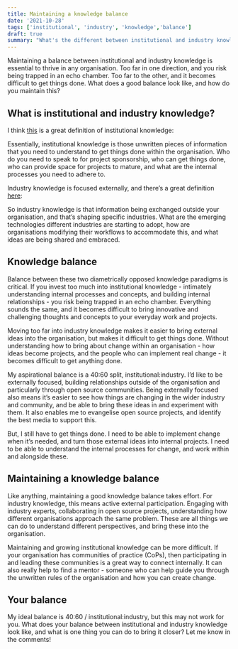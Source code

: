 ```yaml
---
title: Maintaining a knowledge balance
date: '2021-10-28'
tags: ['institutional', 'industry', 'knowledge','balance']
draft: true
summary: "What's the different between institutional and industry knowledge, and what you can you to bring these into balance?"
---
```


Maintaining a balance between institutional and industry knowledge is essential to thrive in any organisation. Too far in one direction, and you risk being trapped in an echo chamber. Too far to the other, and it becomes difficult to get things done. What does a good balance look like, and how do you maintain this?

## What is institutional and industry knowledge?

I think [this](https://rightwaymed.com/5-things-you-should-know-about-capturing-institutional-knowledge/) is a great definition of institutional knowledge: 

<Quote quote="Institutional knowledge (or organizational knowledge) is the information, policies, and techniques that an organization develops over time. Essentially, institutional knowledge is what an organization knows and how it does things."/>

Essentially, institutional knowledge is those unwritten pieces of information that you need to understand to get things done within the organisation. Who do you need to speak to for project sponsorship, who can get things done, who can provide space for projects to mature, and what are the internal processes you need to adhere to. 

Industry knowledge is focused externally, and there’s a great definition [here](https://corporatefinanceinstitute.com/resources/knowledge/finance/industry-knowledge/):

<Quote quote="Industry knowledge [...] describes the accumulation of knowledge and awareness of the intricacies of what is happening to specific industries of interest."/>

So industry knowledge is that information being exchanged outside your organisation, and that’s shaping specific industries. What are the emerging technologies different industries are starting to adopt, how are organisations modifying their workflows to accommodate this, and what ideas are being shared and embraced. 

## Knowledge balance

Balance between these two diametrically opposed knowledge paradigms is critical. If you invest too much into institutional knowledge - intimately understanding internal processes and concepts, and building internal relationships - you risk being trapped in an echo chamber. Everything sounds the same, and it becomes difficult to bring innovative and challenging thoughts and concepts to your everyday work and projects. 

Moving too far into industry knowledge makes it easier to bring external ideas into the organisation, but makes it difficult to get things done. Without understanding how to bring about change within an organisation - how ideas become projects, and the people who can implement real change - it becomes difficult to get anything done.

My aspirational balance is a 40:60 split, institutional:industry. I’d like to be externally focused, building relationships outside of the organisation and particularly through open source communities. Being externally focused also means it’s easier to see how things are changing in the wider industry and community, and be able to bring these ideas in and experiment with them. It also enables me to evangelise open source projects, and identify the best media to support this.

But, I still have to get things done. I need to be able to implement change when it’s needed, and turn those external ideas into internal projects. I need to be able to understand the internal processes for change, and work within and alongside these.

## Maintaining a knowledge balance

Like anything, maintaining a good knowledge balance takes effort. For industry knowledge, this means active external participation. Engaging with industry experts, collaborating in open source projects, understanding how different organisations approach the same problem. These are all things we can do to understand different perspectives, and bring these into the organisation.

Maintaining and growing institutional knowledge can be more difficult. If your organisation has communities of practice (CoPs), then participating in and leading these communities is a great way to connect internally. It can also really help to find a mentor - someone who can help guide you through the unwritten rules of the organisation and how you can create change.

## Your balance

My ideal balance is 40:60 / institutional:industry, but this may not work for you. What does your balance between institutional and industry knowledge look like, and what is one thing you can do to bring it closer? Let me know in the comments!  

